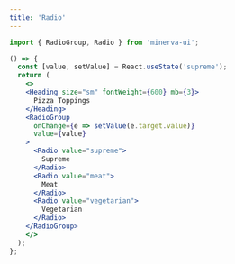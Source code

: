```yaml
---
title: 'Radio'
---
```



```jsx
import { RadioGroup, Radio } from 'minerva-ui';
```

```jsx live
() => {
  const [value, setValue] = React.useState('supreme');
  return (
    <>
    <Heading size="sm" fontWeight={600} mb={3}>
      Pizza Toppings
    </Heading>
    <RadioGroup
      onChange={e => setValue(e.target.value)}
      value={value}
    >
      <Radio value="supreme">
        Supreme
      </Radio>
      <Radio value="meat">
        Meat
      </Radio>
      <Radio value="vegetarian">
        Vegetarian
      </Radio>
    </RadioGroup>
    </>
  );
};
```
